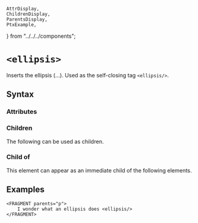     AttrDisplay,
    ChildrenDisplay,
    ParentsDisplay,
    PtxExample,
} from "../../../components";

# `<ellipsis>`

Inserts the ellipsis (...). Used as the self-closing tag `<ellipsis/>`.

## Syntax

### Attributes

<AttrDisplay name="ellipsis" />

### Children

The following can be used as children.

<ChildrenDisplay name="ellipsis" />

### Child of

This element can appear as an immediate child of the following elements.

<ParentsDisplay name="ellipsis" />

## Examples
```ptx-example
<FRAGMENT parents="p">
    I wonder what an ellipsis does <ellipsis/>
</FRAGMENT>
```